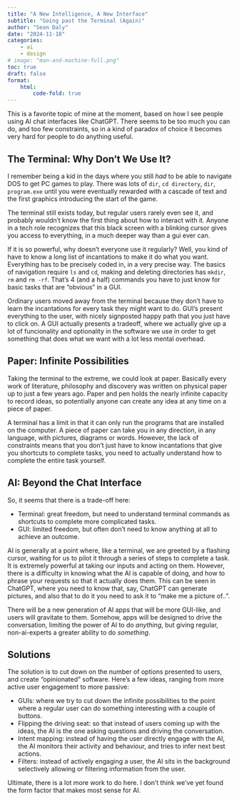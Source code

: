 ```yaml
---
title: "A New Intelligence, A New Interface"
subtitle: "Going past the Terminal (Again)" 
author: "Sean Daly"
date: "2024-11-18"
categories:
    - ai
    - design
# image: "man-and-machine-full.png"
toc: true
draft: false
format:
    html:
        code-fold: true
---
```


This is a favorite topic of mine at the moment, based on how I see people using AI chat interfaces like ChatGPT. There seems to be too much you can do, and too few constraints, so in a kind of paradox of choice it becomes very hard for people to do anything useful.

## The Terminal: Why Don't We Use It?

I remember being a kid in the days where you still _had_ to be able to navigate DOS to get PC games to play. There was lots of `dir`, `cd directory`, `dir`, `program.exe` until you were eventually rewarded with a cascade of text and the first graphics introducing the start of the game.

The terminal still exists today, but regular users rarely even see it, and probably wouldn't know the first thing about how to interact with it. Anyone in a tech role recognizes that this black screen with a blinking cursor gives you access to everything, in a much deeper way than a gui ever can.

If it is so powerful, why doesn't everyone use it regularly? Well, you kind of have to know a long list of incantations to make it do what you want. Everything has to be precisely coded in, in a very precise way. The basics of navigation require `ls` and `cd`, making and deleting directories has `mkdir`, `rm` and `rm -rf`. That's 4 (and a half) commands you have to just know for basic tasks that are "obvious" in a GUI.

Ordinary users moved away from the terminal because they don't have to learn the incantations for every task they might want to do. GUI's present everything to the user, with nicely signposted happy path that you just have to click on. A GUI actually presents a tradeoff, where we actually give up a lot of funcionality and optionality in the software we use in order to get something that does what we want with a lot less mental overhead.

## Paper: Infinite Possibilities

Taking the terminal to the extreme, we could look at paper. Basically every work of literature, philosophy and discovery was written on physical paper up to just a few years ago. Paper and pen holds the nearly infinite capacity to record ideas, so potentially anyone can create any idea at any time on a piece of paper.

A terminal has a limit in that it can only run the programs that are installed on the computer. A piece of paper can take you in any direction, in any language, with pictures, diagrams or words. However, the lack of constraints means that you don't just have to know incantations that give you shortcuts to complete tasks, you need to actually understand how to complete the entire task yourself.

## AI: Beyond the Chat Interface

So, it seems that there is a trade-off here:

- Terminal: great freedom, but need to understand terminal commands as shortcuts to complete more complicated tasks.
- GUI: limited freedom, but often don't need to know anything at all to achieve an outcome.

AI is generally at a point where, like a terminal, we are greeted by a flashing cursor, waiting for us to pilot it through a series of steps to complete a task. It is extremely powerful at taking our inputs and acting on them. However, there is a difficulty in knowing what the AI is capable of doing, and how to phrase your requests so that it actually does them. This can be seen in ChatGPT, where you need to know that, say, ChatGPT can generate pictures, and also that to do it you need to ask it to "make me a picture of..".

There will be a new generation of AI apps that will be more GUI-like, and users will gravitate to them. Somehow, apps will be designed to drive the conversation, limiting the power of AI to do *anything*, but giving regular, non-ai-experts a greater ability to do *something*.

## Solutions

The solution is to cut down on the number of options presented to users, and create "opinionated" software. Here's a few ideas, ranging from more active user engagement to more passive:

- GUIs: where we try to cut down the infinite possibilities to the point where a regular user can do something interesting with a couple of buttons.
- Flipping the driving seat: so that instead of users coming up with the ideas, the AI is the one asking questions and driving the conversation.
- Intent mapping: instead of having the user directly engage with the AI, the AI monitors their activity and behaviour, and tries to infer next best actions.
- Filters: instead of actively engaging a user, the AI sits in the background selectively allowing or filtering information from the user.

Ultimate, there is a lot more work to do here. I don't think we've yet found the form factor that makes most sense for AI.